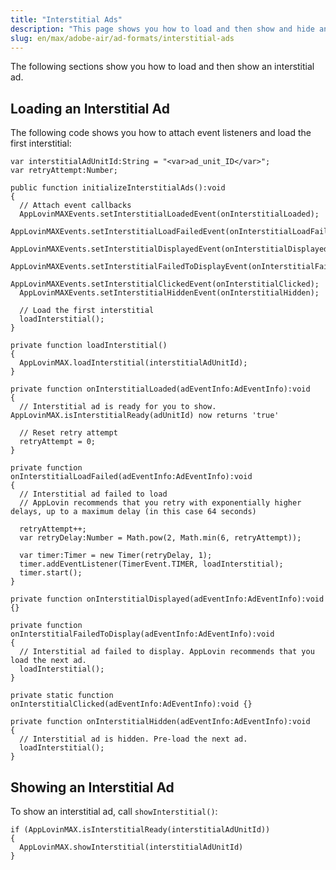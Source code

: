```yaml
---
title: "Interstitial Ads"
description: "This page shows you how to load and then show and hide an interstitial ad."
slug: en/max/adobe-air/ad-formats/interstitial-ads
---
```


The following sections show you how to load and then show an <Glossary>interstitial ad</Glossary>.

## Loading an Interstitial Ad

The following code shows you how to attach event listeners and load the first interstitial:

```actionscript-3
var interstitialAdUnitId:String = "<var>ad_unit_ID</var>";
var retryAttempt:Number;

public function initializeInterstitialAds():void
{
  // Attach event callbacks
  AppLovinMAXEvents.setInterstitialLoadedEvent(onInterstitialLoaded);
  AppLovinMAXEvents.setInterstitialLoadFailedEvent(onInterstitialLoadFailed);
  AppLovinMAXEvents.setInterstitialDisplayedEvent(onInterstitialDisplayed);
  AppLovinMAXEvents.setInterstitialFailedToDisplayEvent(onInterstitialFailedToDisplay);
  AppLovinMAXEvents.setInterstitialClickedEvent(onInterstitialClicked);
  AppLovinMAXEvents.setInterstitialHiddenEvent(onInterstitialHidden);

  // Load the first interstitial
  loadInterstitial();
}

private function loadInterstitial()
{
  AppLovinMAX.loadInterstitial(interstitialAdUnitId);
}

private function onInterstitialLoaded(adEventInfo:AdEventInfo):void
{
  // Interstitial ad is ready for you to show. AppLovinMAX.isInterstitialReady(adUnitId) now returns 'true'

  // Reset retry attempt
  retryAttempt = 0;
}

private function onInterstitialLoadFailed(adEventInfo:AdEventInfo):void
{
  // Interstitial ad failed to load
  // AppLovin recommends that you retry with exponentially higher delays, up to a maximum delay (in this case 64 seconds)

  retryAttempt++;
  var retryDelay:Number = Math.pow(2, Math.min(6, retryAttempt));

  var timer:Timer = new Timer(retryDelay, 1);
  timer.addEventListener(TimerEvent.TIMER, loadInterstitial);
  timer.start();
}

private function onInterstitialDisplayed(adEventInfo:AdEventInfo):void {}

private function onInterstitialFailedToDisplay(adEventInfo:AdEventInfo):void
{
  // Interstitial ad failed to display. AppLovin recommends that you load the next ad.
  loadInterstitial();
}

private static function onInterstitialClicked(adEventInfo:AdEventInfo):void {}

private function onInterstitialHidden(adEventInfo:AdEventInfo):void
{
  // Interstitial ad is hidden. Pre-load the next ad.
  loadInterstitial();
}
```

## Showing an Interstitial Ad

To show an interstitial ad, call `showInterstitial()`:

```actionscript-3
if (AppLovinMAX.isInterstitialReady(interstitialAdUnitId))
{
  AppLovinMAX.showInterstitial(interstitialAdUnitId)
}
